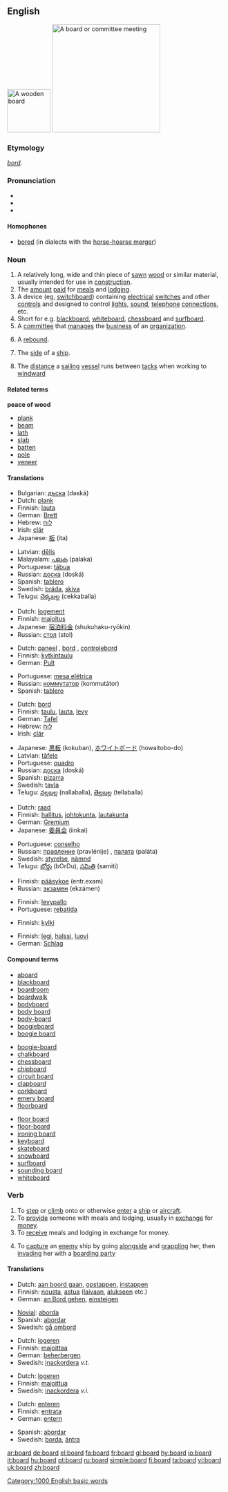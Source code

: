 {{wikipedia}}
==English==

{{rank|opposite|vast|isn't|974|board|associated|worse|safe}}
[[Image:board.agr.jpg|thumb|100px|A wooden '''board''']]
[[Image:Board of Governors International Monetary Fund.jpg|thumb|250px|A '''board''' or committee meeting]]
===Etymology===
{{OE.}} ''[[bord]]''.

===Pronunciation===
* {{audio|en-us-board.ogg|Audio US}}
* {{IPA|/bɔː(r)d/}}
* {{rhymes|ɔː(r)d}}

====Homophones====
* [[bored]] (in dialects with the [[w:English-language vowel changes before historic r#Horse-hoarse merger|horse-hoarse merger]])

===Noun===
{{en-noun}}
# A relatively long, wide and thin piece of [[saw|sawn]] [[wood]] or similar material, usually intended for use in [[construction]].
# The [[amount]] [[paid]] for [[meal]]s and [[lodging]].
# A device (eg, [[switchboard]]) containing [[electrical]] [[switch]]es and other [[control]]s and designed to control [[light]]s, [[sound]], [[telephone]] [[connection]]s, etc.
# Short for e.g. [[blackboard]], [[whiteboard]], [[chessboard]] and [[surfboard]].
# A [[committee]] that [[manage]]s the [[business]] of an [[organization]].
# {{cattag|basketball|colloquial}} A [[rebound]].
# {{nautical}} The [[side]] of a [[ship]].
# {{nautical}} The [[distance]] a [[sailing]] [[vessel]] runs between [[tack]]s when working to [[windward]]

====Related terms====
'''peace of wood'''
*[[plank]]
*[[beam]]
*[[lath]]
*[[slab]]
*[[batten]]
*[[pole]]
*[[veneer]]

====Translations====
{{trans-top|a piece of wood}}
*Bulgarian: [[дъска]] (dəská) {{f}}
*Dutch: [[plank]] {{f}}
*Finnish: [[lauta]]
*German: [[Brett]] {{n}}
*Hebrew: [[לוח]] {{m}}
*Irish: [[clár]]
*Japanese: [[板]] (ita)
{{trans-mid}}
*Latvian: [[dēlis]] {{m}}
*Malayalam: [[പലക]] (palaka)
*Portuguese: [[tábua]]
*Russian: [[доска]] (doská) {{f}}
*Spanish: [[tablero]] {{m}}
*Swedish: [[bräda]], [[skiva]]
*Telugu: [[చెక్కబల్ల]] (cekkaballa)
{{trans-bottom}}

{{trans-top|the amount paid for meals and lodging}}
*Dutch: [[logement]] {{n}}
*Finnish: [[majoitus]]
*Japanese: [[宿泊料金]] (shukuhaku-ryōkin)
*Russian: [[стол]] (stol) {{m}}
{{trans-bottom}}

{{trans-top|a device containing electrical switches}}
*Dutch: [[paneel]] {{n}}, [[bord]] {{n}}, [[controlebord]] {{n}}
*Finnish: [[kytkintaulu]]
*German: [[Pult]] {{n}}
{{trans-mid}}
*Portuguese: [[mesa elétrica]] {{f}}
*Russian: [[коммутатор]] (kommutátor) {{m}}
*Spanish: [[tablero]] {{m}}
{{trans-bottom}}

{{trans-top|blackboard, whiteboard etc}}
*Dutch: [[bord]] {{n}}
*Finnish: [[taulu]], [[lauta]], [[levy]]
*German: [[Tafel]] {{f}}
*Hebrew: [[לוח]] {{m}}
*Irish: [[clár]]
{{trans-mid}}
*Japanese: [[黒板]] (kokuban), [[ホワイトボード]] (howaitobo-do)
*Latvian: [[tāfele]] {{f}}
*Portuguese: [[quadro]] {{m}}
*Russian: [[доска]] (doská) {{f}}
*Spanish: [[pizarra]] {{f}}
*Swedish: [[tavla]]
*Telugu: [[నల్లబల్ల]] (nallaballa), [[తెల్లబల్ల]] (tellaballa)
{{trans-bottom}}

{{trans-top|a committee}}
*Dutch: [[raad]] {{m}}
*Finnish: [[hallitus]], [[johtokunta]], [[lautakunta]]
*German: [[Gremium]] {{n}}
*Japanese: [[委員会]] (iinkai)
{{trans-mid}}
*Portuguese: [[conselho]] {{m}}
*Russian: [[правление]] (pravlénije) {{n}}, [[палата]] (paláta) {{f}}
*Swedish: [[styrelse]], [[nämnd]]
*Telugu: [[బోర్డు]] (bOrDu), [[సమితి]] (samiti)
{{trans-bottom}}

{{trans-top|boards: an examination}}
*Finnish: [[pääsykoe]] (entr.exam)
*Russian: [[экзамен]] (ekzámen) {{m}}
{{trans-bottom}}

{{trans-top|basketball: a rebound}}
*Finnish: [[levypallo]]
*Portuguese: [[rebatida]]
{{trans-bottom}}

{{trans-top|side of a ship}}
*Finnish: [[kylki]]
{{trans-bottom}}

{{trans-top|nautical: a distance}}
*Finnish: [[legi]], [[halssi]], [[luovi]]
*German: [[Schlag]] {{m}}
{{trans-bottom}}

====Compound terms====
{{top3}}
*[[aboard]]
*[[blackboard]]
*[[boardroom]]
*[[boardwalk]]
*[[bodyboard]]
*[[body board]]
*[[body-board]]
*[[boogieboard]]
*[[boogie board]]
{{mid3}}
*[[boogie-board]]
*[[chalkboard]]
*[[chessboard]]
*[[chipboard]]
*[[circuit board]]
*[[clapboard]]
*[[corkboard]]
*[[emery board]]
*[[floorboard]]
{{mid3}}
*[[floor board]]
*[[floor-board]]
*[[ironing board]]
*[[keyboard]]
*[[skateboard]]
*[[snowboard]]
*[[surfboard]]
*[[sounding board]]
*[[whiteboard]]
{{bottom}}

===Verb===
{{en-verb}}

# To [[step]] or [[climb]] onto or otherwise [[enter]] a [[ship]] or [[aircraft]].
# To [[provide]] someone with meals and lodging, usually in [[exchange]] for [[money]].
# To [[receive]] meals and lodging in exchange for money.
#{{nautical}} To [[capture]] an [[enemy]] ship by going [[alongside]] and [[grappling]] her, then [[invading]] her with a [[boarding party]]

====Translations====
{{trans-top|to step or climb}}
*Dutch: [[aan boord gaan]], [[opstappen]], [[instappen]]
*Finnish: [[nousta]], [[astua]] ([[laiva]]an, [[alus|alukseen]] etc.)
*German: [[an Bord gehen]], [[einsteigen]]
{{trans-mid}}
*[[Novial]]: [[aborda]]
*Spanish: [[abordar]]
*Swedish: [[gå ombord]]
{{trans-bottom}}

{{trans-top|to provide someone with meals and lodging}}
*Dutch: [[logeren]]
*Finnish: [[majoittaa]]
*German: [[beherbergen]]
*Swedish: [[inackordera]] ''v.t.''
{{trans-bottom}}

{{trans-top|to receive meals and lodging in exchange for money}}
*Dutch: [[logeren]]
*Finnish: [[majoittua]]
*Swedish: [[inackordera]] ''v.i.''
{{trans-bottom}}

{{trans-top|nautical: to capture an enemy ship}}
*Dutch: [[enteren]]
*Finnish: [[entrata]]
*German: [[entern]]
{{trans-mid}}
*Spanish: [[abordar]]
*Swedish: [[borda]], [[äntra]]
{{trans-bottom}}

[[Category:1000 English basic words]]

[[ar:board]]
[[de:board]]
[[el:board]]
[[fa:board]]
[[fr:board]]
[[gl:board]]
[[hy:board]]
[[io:board]]
[[it:board]]
[[hu:board]]
[[pt:board]]
[[ru:board]]
[[simple:board]]
[[fi:board]]
[[ta:board]]
[[vi:board]]
[[uk:board]]
[[zh:board]]